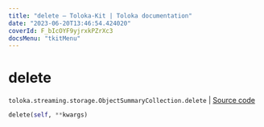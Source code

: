 ```yaml
---
title: "delete — Toloka-Kit | Toloka documentation"
date: "2023-06-20T13:46:54.424020"
coverId: F_bIcOYF9yjrxkPZrXc3
docsMenu: "tkitMenu"
---
```


# delete

`toloka.streaming.storage.ObjectSummaryCollection.delete` | [Source code](https://github.com/Toloka/toloka-kit/blob/v1.2.0/src/streaming/storage.py#L144)

```python
delete(self, **kwargs)
```